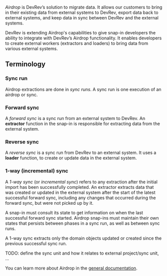 _Airdrop_ is DevRev’s solution to migrate data. It allows our customers to bring in their existing
data from external systems to DevRev, export data back to external systems, and keep data in sync
between DevRev and the external systems.

DevRev is extending Airdrop's capabilities to give snap-in developers the ability to integrate with
DevRev’s Airdrop functionality.
It enables developers to create external workers (extractors and loaders) to bring data from various
external systems.

## Terminology

### Sync run

Airdrop extractions are done in _sync runs_.
A sync run is one execution of an airdrop or sync.

### Forward sync

A _forward sync_ is a sync run from an external system to DevRev.
An **extractor** function in the snap-in is responsible for extracting data from the external system.

### Reverse sync

A _reverse sync_ is a sync run from DevRev to an external system.
It uses a **loader** function, to create or update data in the external system.

### 1-way (incremental) sync

A _1-way sync_ (or _incremental sync_) refers to any extraction after the initial import has been successfully completed.
An extractor extracts data that was created or updated in the external system after the start
of the latest successful forward sync, including any changes that occurred during the forward sync,
but were not picked up by it.

A snap-in must consult its state to get information on when the last successful forward sync started.
Airdrop snap-ins must maintain their own states that persists between phases in a sync run,
as well as between sync runs.

A 1-way sync extracts only the domain objects updated or created since the previous successful sync run.

TODO: define the sync unit and how it relates to external project/sync unit, ...

You can learn more about Airdrop in the [general documentation](https://docs.devrev.ai/import#airdrop-features).
